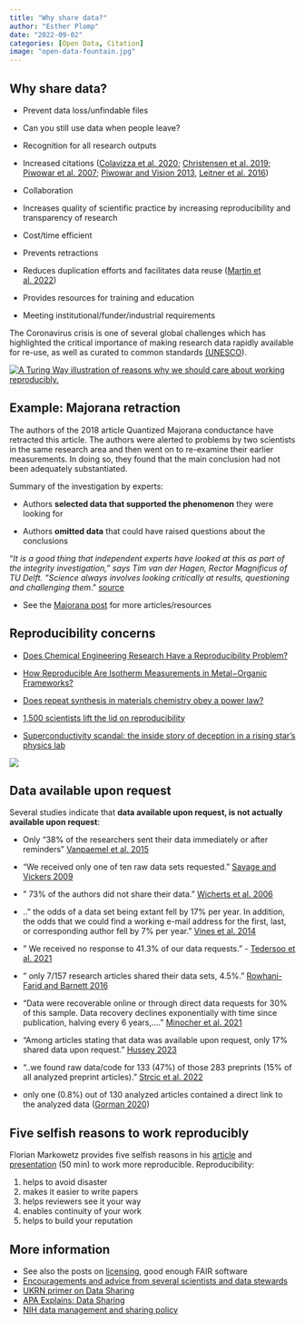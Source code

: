 ```yaml
---
title: "Why share data?"
author: "Esther Plomp"
date: "2022-09-02"
categories: [Open Data, Citation]
image: "open-data-fountain.jpg"
---
```


## Why share data?

-   Prevent data loss/unfindable files

-   Can you still use data when people leave?

-   Recognition for all research outputs

-   Increased citations ([Colavizza et al. 2020](https://doi.org/10.1371/journal.pone.0230416); [Christensen et al. 2019](https://doi.org/10.1371/journal.pone.0225883); [Piwowar et al. 2007](https://doi.org/10.1371/journal.pone.0000308); [Piwowar and Vision 2013](https://doi.org/10.7717/peerj.175), [Leitner et al. 2016](http://dx.doi.org/10.3389/fnins.2016.00419))

-   Collaboration

-   Increases quality of scientific practice by increasing reproducibility and transparency of research

-   Cost/time efficient

-   Prevents retractions

-   Reduces duplication efforts and facilitates data reuse ([Martin et al. 2022](https://doi.org/10.1038/s41597-022-01730-7))

-   Provides resources for training and education

-   Meeting institutional/funder/industrial requirements

The Coronavirus crisis is one of several global challenges which has highlighted the critical importance of making research data rapidly available for re-use, as well as curated to common standards [(UNESCO](https://en.unesco.org/covid19/communicationinformationresponse/opensolutions)).

[![A Turing Way illustration of reasons why we should care about working reproducibly.](images/image-1938929832.png){fig-alt="Benefits of open data include tracking of project history, collaborating and reviewing, avoiding of misinformation, writing papers efficiently, getting credit and ensure continuity." fig-align="center"}](https://the-turing-way.netlify.app/reproducible-research/overview/overview-benefit.html)

## Example: Majorana retraction

The authors of the 2018 article Quantized Majorana conductance have retracted this article. The authors were alerted to problems by two scientists in the same research area and then went on to re-examine their earlier measurements. In doing so, they found that the main conclusion had not been adequately substantiated.

Summary of the investigation by experts:

-   Authors **selected data that supported the phenomenon** they were looking for

-   Authors **omitted data** that could have raised questions about the conclusions

::: callout-important
"*It is a good thing that independent experts have looked at this as part of the integrity investigation," says Tim van der Hagen, Rector Magnificus of TU Delft. "Science always involves looking critically at results, questioning and challenging them*." [source](https://www.tudelft.nl/en/2021/tu-delft/retraction-nature-article-quantized-majorana-conductance)
:::

-   See the [Majorana post](https://estherplomp.github.io/TNW-OS-support/posts/data-majorana/) for more articles/resources

## Reproducibility concerns

-   [Does Chemical Engineering Research Have a Reproducibility Problem?](https://doi.org/10.1146/annurev-chembioeng-060718-030323)

-   [How Reproducible Are Isotherm Measurements in Metal−Organic Frameworks?](http://dx.doi.org/10.1021/acs.chemmater.7b04287)

-   [Does repeat synthesis in materials chemistry obey a power law?](https://www.pnas.org/cgi/doi/10.1073/pnas.1918484117)

-   [1,500 scientists lift the lid on reproducibility](https://doi.org/10.1038/533452a)

-   [Superconductivity scandal: the inside story of deception in a rising star’s physics lab](https://www.nature.com/articles/d41586-024-00716-2)

[![](images/paste-28AC93DB.png){fig-alt="Among the factors that contribute to irreproducible research are the lack of methods, code and data being available for the publications."}](https://doi.org/10.1038/533452a)

## Data available upon request

Several studies indicate that **data available upon request, is not actually available upon request**:

-   Only "38% of the researchers sent their data immediately or after reminders" [Vanpaemel et al. 2015](http://dx.doi.org/10.1525/collabra.13)

-   "We received only one of ten raw data sets requested." [Savage and Vickers 2009](https://doi.org/10.1371/journal.pone.0007078)

-   " 73% of the authors did not share their data." [Wicherts et al. 2006](https://doi.org/10.1037/0003-066X.61.7.726)

-   .." the odds of a data set being extant fell by 17% per year. In addition, the odds that we could find a working e-mail address for the first, last, or corresponding author fell by 7% per year." [Vines et al. 2014](http://dx.doi.org/10.1016/j.cub.2013.11.014)

-   " We received no response to 41.3% of our data requests." - [Tedersoo et al. 2021](https://doi.org/10.1038/s41597-021-00981-0)

-   " only 7/157 research articles shared their data sets, 4.5%." [Rowhani-Farid and Barnett 2016](http://dx.doi.org/10.1136/bmjopen-2016-011784)

-   "Data were recoverable online or through direct data requests for 30% of this sample. Data recovery declines exponentially with time since publication, halving every 6 years,...." [Minocher et al. 2021](https://doi.org/10.1098/rsos.210450)

-   "Among articles stating that data was available upon request, only 17% shared data upon request." [Hussey 2023](https://doi.org/10.31234/osf.io/jbu9r)

-   "..we found raw data/code for 133 (47%) of those 283 preprints (15% of all analyzed preprint articles)." [Strcic et al. 2022](https://doi.org/10.1007/s11192-022-04346-1)

-   only one (0.8%) out of 130 analyzed articles contained a direct link to the analyzed data ([Gorman 2020](https://doi.org/10.1007/s11948-020-00203-7))

## Five selfish reasons to work reproducibly

Florian Markowetz provides five selfish reasons in his [article](https://doi.org/10.1186/s13059-015-0850-7) and [presentation](https://youtu.be/1Y_oIjlH-yg?t=355) (50 min) to work more reproducible. Reproducibility:

1.  helps to avoid disaster
2.  makes it easier to write papers
3.  helps reviewers see it your way
4.  enables continuity of your work
5.  helps to build your reputation

## More information

-   See also the posts on [licensing](https://estherplomp.github.io/TNW-OS-support/posts/licenses/), good enough FAIR software
-   [Encouragements and advice from several scientists and data stewards](https://blog.wellcomeopenresearch.org/2020/12/09/presenting-your-data-champions/)
-   [UKRN primer on Data Sharing](https://osf.io/wp4zu/)
-   [APA Explains: Data Sharing](https://www.youtube.com/watch?v=D-KlMPG_MhQ)
-   [NIH data management and sharing policy](https://datascience.nih.gov/director/directors-blog-preparing-for-the-2023-data-management-and-sharing-policy)
